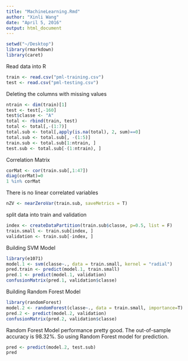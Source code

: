 ```yaml
---
title: "MachineLearning.Rmd"
author: "Xinli Wang"
date: "April 5, 2016"
output: html_document
---
```

```r
setwd("~/Desktop")
library(rmarkdown)
library(caret)
```

Read data into R 

```r
train <- read.csv("pml-training.csv")
test <- read.csv("pml-testing.csv")
```

Deleting the columns with missing values

```r
ntrain <- dim(train)[1]
test <- test[,-160]
test$classe <- "A"
total <- rbind(train, test)
total <- total[,-(1:7)]
total.sub <- total[,apply(is.na(total), 2, sum)==0]
total.sub <- total.sub[, -(1:5)]
train.sub <- total.sub[1:ntrain, ]
test.sub <- total.sub[-(1:ntrain), ]
```

Correlation Matrix 
```r
corMat <- cor(train.sub[,1:47])
diag(corMat)=0
1 %in% corMat
```
There is no linear correlated variables

```r
nZV <- nearZeroVar(train.sub, saveMetrics = T)
```

split data into train and validation

```r
index <- createDataPartition(train.sub$classe, p=0.5, list = F)
train.small <- train.sub[index, ]
validation <- train.sub[-index, ]
```

Building SVM Model

```r
library(e1071)
model.1 <- svm(classe~., data = train.small, kernel = "radial")
pred.train <- predict(model.1, train.small)
pred.1 <- predict(model.1, validation)
confusionMatrix(pred.1, validation$classe)
```

Building Random Forest Model

```r
library(randomForest)
model.2 <- randomForest(classe~., data = train.small, importance=T)
pred.2 <- predict(model.2, validation)
confusionMatrix(pred.2, validation$classe)
```

Random Forest Model performance pretty good. The out-of-sample accuracy is 98.32%. So using Random Forest model for prediction.

```r
pred <- predict(model.2, test.sub)
pred
```
